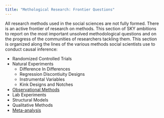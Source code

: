 ```yaml
---
title: "Methological Research: Frontier Questions"
---
```


All research methods used in the social sciences are not fully formed.
There is an active frontier of research on methods. 
This section of SKY ambitions to report on the most important unsolved methodological questions and on the progress of the communities of researchers tackling them.
This section is organized along the lines of the various methods social scientists use to conduct causal inference:

* Randomized Controlled Trials
* Natural Experiments
    + Difference In Differences
    + Regression Discontiuity Designs
    + Instrumental Variables
    + Kink Designs and Notches
* [Observational Methods](BiOM.html)
* Lab Experiments
* Structural Models
* Qualitative Methods
* [Meta-analysis](MetaFrontier.html)